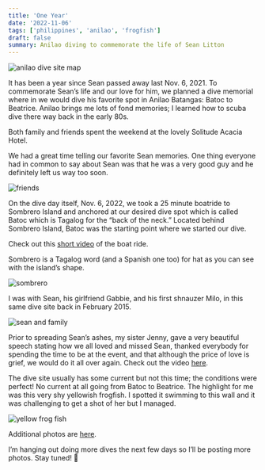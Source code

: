 ```yaml
---
title: 'One Year'
date: '2022-11-06'
tags: ['philippines', 'anilao', 'frogfish']
draft: false
summary: Anilao diving to commemorate the life of Sean Litton
---
```


<Image src="/static/images/one-year/anilao-dive-sites.jpg" width={800} height={927} alt="anilao dive site map" />

It has been a year since Sean passed away last Nov. 6, 2021. To commemorate Sean’s life and our love for him, we planned a dive memorial where in we would dive his favorite spot in Anilao Batangas: Batoc to Beatrice. Anilao brings me lots of fond memories; I learned how to scuba dive there way back in the early 80s.

Both family and friends spent the weekend at the lovely Solitude Acacia Hotel.

We had a great time telling our favorite Sean memories. One thing everyone had in common to say about Sean was that he was a very good guy and he definitely left us way too soon.

<Image src="/static/images/one-year/sean-friends.jpg" width={800} height={927} alt="friends" />

On the dive day itself, Nov. 6, 2022, we took a 25 minute boatride to Sombrero Island and anchored at our desired dive spot which is called Batoc which is Tagalog for the “back of the neck.” Located behind Sombrero Island, Batoc was the starting point where we started our dive.

Check out this [short video](https://youtu.be/LhDCmt5rY6s) of the boat ride.

Sombrero is a Tagalog word (and a Spanish one too) for hat as you can see with the island’s shape.

<Image src="/static/images/one-year/sombrero.jpg" width={800} height={927} alt="sombrero" />

I was with Sean, his girlfriend Gabbie, and his first shnauzer Milo, in this same dive site back in February 2015.

<Image src="/static/images/one-year/sean-gaby-milo-osay.jpg" width={800} height={927} alt="sean and family" />

Prior to spreading Sean’s ashes, my sister Jenny, gave a very beautiful speech stating how we all loved and missed Sean, thanked everybody for spending the time to be at the event, and that although the price of love is grief, we would do it all over again. Check out the video [here](https://youtu.be/A4T-IHjfODQ).

The dive site usually has some current but not this time; the conditions were perfect! No current at all going from Batoc to Beatrice. The highlight for me was this very shy yellowish frogfish. I spotted it swimming to this wall and it was challenging to get a shot of her but I managed.

<Image src="/static/images/one-year/yellow-frog-fish.jpg" width={800} height={927} alt="yellow frog fish" />

Additional photos are [here](https://adobe.ly/3hiDHae).

I’m hanging out doing more dives the next few days so I’ll be posting more photos. Stay tuned! 🤿